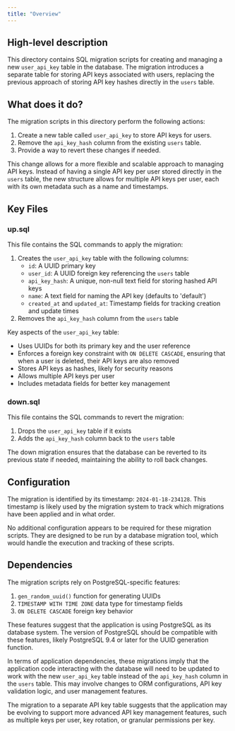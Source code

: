 ```yaml
---
title: "Overview"
---
```


## High-level description
This directory contains SQL migration scripts for creating and managing a new `user_api_key` table in the database. The migration introduces a separate table for storing API keys associated with users, replacing the previous approach of storing API key hashes directly in the `users` table.

## What does it do?
The migration scripts in this directory perform the following actions:

1. Create a new table called `user_api_key` to store API keys for users.
2. Remove the `api_key_hash` column from the existing `users` table.
3. Provide a way to revert these changes if needed.

This change allows for a more flexible and scalable approach to managing API keys. Instead of having a single API key per user stored directly in the `users` table, the new structure allows for multiple API keys per user, each with its own metadata such as a name and timestamps.

## Key Files

### up.sql
This file contains the SQL commands to apply the migration:

1. Creates the `user_api_key` table with the following columns:
   - `id`: A UUID primary key
   - `user_id`: A UUID foreign key referencing the `users` table
   - `api_key_hash`: A unique, non-null text field for storing hashed API keys
   - `name`: A text field for naming the API key (defaults to 'default')
   - `created_at` and `updated_at`: Timestamp fields for tracking creation and update times
2. Removes the `api_key_hash` column from the `users` table

Key aspects of the `user_api_key` table:
- Uses UUIDs for both its primary key and the user reference
- Enforces a foreign key constraint with `ON DELETE CASCADE`, ensuring that when a user is deleted, their API keys are also removed
- Stores API keys as hashes, likely for security reasons
- Allows multiple API keys per user
- Includes metadata fields for better key management

### down.sql
This file contains the SQL commands to revert the migration:

1. Drops the `user_api_key` table if it exists
2. Adds the `api_key_hash` column back to the `users` table

The down migration ensures that the database can be reverted to its previous state if needed, maintaining the ability to roll back changes.

## Configuration
The migration is identified by its timestamp: `2024-01-18-234128`. This timestamp is likely used by the migration system to track which migrations have been applied and in what order.

No additional configuration appears to be required for these migration scripts. They are designed to be run by a database migration tool, which would handle the execution and tracking of these scripts.

## Dependencies
The migration scripts rely on PostgreSQL-specific features:

1. `gen_random_uuid()` function for generating UUIDs
2. `TIMESTAMP WITH TIME ZONE` data type for timestamp fields
3. `ON DELETE CASCADE` foreign key behavior

These features suggest that the application is using PostgreSQL as its database system. The version of PostgreSQL should be compatible with these features, likely PostgreSQL 9.4 or later for the UUID generation function.

In terms of application dependencies, these migrations imply that the application code interacting with the database will need to be updated to work with the new `user_api_key` table instead of the `api_key_hash` column in the `users` table. This may involve changes to ORM configurations, API key validation logic, and user management features.

The migration to a separate API key table suggests that the application may be evolving to support more advanced API key management features, such as multiple keys per user, key rotation, or granular permissions per key.